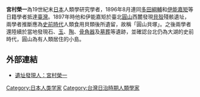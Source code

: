 {{expand|time=2014-07-16T09:09:23+00:00}}
{{unreferenced|time=2014-07-16T09:09:23+00:00}}
'''宮村榮一'''為19世紀末[[日本|日本]]人類學研究學者，1896年8月連同[[多田綱輔|多田綱輔]]和[[伊能嘉矩|伊能嘉矩]]等日籍學者抵達[[臺灣|臺灣]]。1897年時他和伊能嘉矩於臺北[[圓山|圓山]]西麓發現[[貝殼|貝殼]]殘骸遺址，兩學者推斷應為[[史前時代|史前時代]]人類食用貝類後所遺留，故稱「圓山貝塚」。之後兩學者還陸續於當地發現石、[[玉|玉]]、[[陶|陶]]、[[骨角器|骨角器]]及[[墓葬|墓葬]]等遺跡，並確認台北仍為大湖的史前時代，圓山為有人類居住的小島。

== 外部連結 ==
* {{zh-tw}} [http://ndweb.iis.sinica.edu.tw/archaeo2_public/System/Browse/People/Basic.jsp?home=1&name=%AEc%A7%F8%BAa%A4%40 遺址發現人：宮村榮一] {{Wayback|url=http://ndweb.iis.sinica.edu.tw/archaeo2_public/System/Browse/People/Basic.jsp?home=1&name=%AEc%A7%F8%BAa%A4%40 |date=20190812232645 }}

[[Category:日本人类学家|Category:日本人类学家]]
[[Category:台灣日治時期人類學家|Category:台灣日治時期人類學家]]